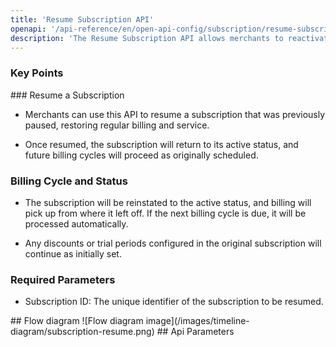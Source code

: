 ```yaml
---
title: 'Resume Subscription API'
openapi: '/api-reference/en/open-api-config/subscription/resume-subscription.json  POST /api/v1/server-to-server-interface/subscription/{subscription_id}/resume'
description: 'The Resume Subscription API allows merchants to reactivate a previously paused subscription, resuming the billing cycle and associated services for the customer.'
---
```


### Key Points

<Info>
  ### Resume a Subscription

  * Merchants can use this API to resume a subscription that was previously paused, restoring regular billing and service.

  * Once resumed, the subscription will return to its active status, and future billing cycles will proceed as originally scheduled.

  ### Billing Cycle and Status

  * The subscription will be reinstated to the active status, and billing will pick up from where it left off. If the next billing cycle is due, it will be processed automatically.

  * Any discounts or trial periods configured in the original subscription will continue as initially set.

  ### Required Parameters

  * Subscription ID: The unique identifier of the subscription to be resumed.
</Info>
## Flow diagram 
![Flow diagram image](/images/timeline-diagram/subscription-resume.png)
## Api Parameters